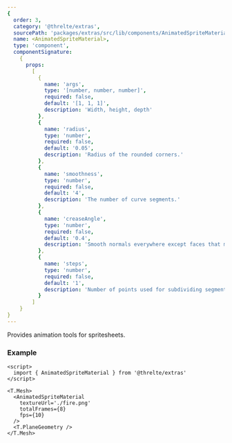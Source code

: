 ```yaml
---
{
  order: 3,
  category: '@threlte/extras',
  sourcePath: 'packages/extras/src/lib/components/AnimatedSpriteMaterial/AnimatedSpriteMaterial.svelte',
  name: <AnimatedSpriteMaterial>,
  type: 'component',
  componentSignature:
    {
      props:
        [
          {
            name: 'args',
            type: '[number, number, number]',
            required: false,
            default: '[1, 1, 1]',
            description: 'Width, height, depth'
          },
          {
            name: 'radius',
            type: 'number',
            required: false,
            default: '0.05',
            description: 'Radius of the rounded corners.'
          },
          {
            name: 'smoothness',
            type: 'number',
            required: false,
            default: '4',
            description: 'The number of curve segments.'
          },
          {
            name: 'creaseAngle',
            type: 'number',
            required: false,
            default: '0.4',
            description: 'Smooth normals everywhere except faces that meet at an angle greater than the crease angle.'
          },
          {
            name: 'steps',
            type: 'number',
            required: false,
            default: '1',
            description: 'Number of points used for subdividing segments along the depth of the extruded spline.'
          }
        ]
    }
}
---
```


Provides animation tools for spritesheets.

<Example path="extras/animated-sprite-material" />

### Example

```svelte
<script>
  import { AnimatedSpriteMaterial } from '@threlte/extras'
</script>

<T.Mesh>
  <AnimatedSpriteMaterial
    textureUrl='./fire.png'
    totalFrames={8}
    fps={10}
  />
  <T.PlaneGeometry />
</T.Mesh>
```
